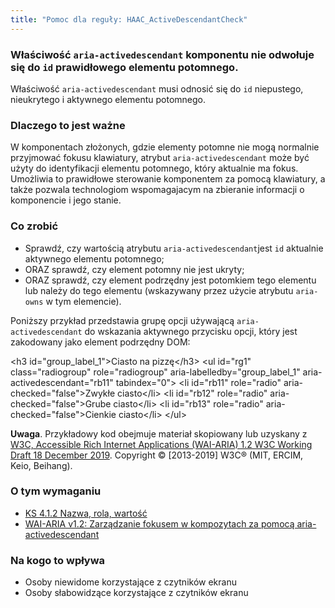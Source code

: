```yaml
---
title: "Pomoc dla reguły: HAAC_ActiveDescendantCheck"
---
```


<div className="toolHelp">
<Row>
<Column colLg={16} colMd={8} colSm={4} className="toolHead">

### Właściwość `aria-activedescendant` komponentu nie odwołuje się do `id` prawidłowego elementu potomnego.

<div id="locLevel"></div>

Właściwość `aria-activedescendant` musi odnosić się do `id` niepustego, nieukrytego i aktywnego elementu potomnego.

</Column>
</Row>
<Row>
<Column colLg={11} colMd={5} colSm={4} className="toolMain">

### Dlaczego to jest ważne
W komponentach złożonych, gdzie elementy potomne nie mogą normalnie przyjmować fokusu klawiatury, atrybut `aria-activedescendant` może być użyty do identyfikacji elementu potomnego, który aktualnie ma fokus. Umożliwia to prawidłowe sterowanie komponentem za pomocą klawiatury, a także pozwala technologiom wspomagajacym na zbieranie informacji o komponencie i jego stanie.

<div id="locSnippet"></div>

### Co zrobić

* Sprawdź, czy wartością atrybutu `aria-activedescendant`jest `id` aktualnie aktywnego elementu potomnego;
* ORAZ sprawdź, czy element potomny nie jest ukryty;
* ORAZ sprawdź, czy element podrzędny jest potomkiem tego elementu lub należy do tego elementu (wskazywany przez użycie atrybutu `aria-owns` w tym elemencie).

Poniższy przykład przedstawia grupę opcji używającą `aria-activedescendant` do wskazania aktywnego przycisku opcji, który jest zakodowany jako element podrzędny DOM:

<CodeSnippet type="multi" light={true}> 
   &lt;h3 id="group_label_1"&gt;Ciasto na pizzę&lt;/h3&gt;
   &lt;ul id="rg1" class="radiogroup" role="radiogroup" aria-labelledby="group_label_1" aria-activedescendant="rb11" tabindex="0"&gt;
     &lt;li id="rb11" role="radio" aria-checked="false"&gt;Zwykłe ciasto&lt;/li&gt;
     &lt;li id="rb12" role="radio" aria-checked="false"&gt;Grube ciasto&lt;/li&gt;
     &lt;li id="rb13" role="radio" aria-checked="false"&gt;Cienkie ciasto&lt;/li&gt;
   &lt;/ul&gt; 
   </CodeSnippet> 
   
**Uwaga**. Przykładowy kod obejmuje materiał skopiowany lub uzyskany z [W3C, Accessible Rich Internet Applications (WAI-ARIA) 1.2 W3C Working Draft 18 December 2019](https://www.w3.org/TR/wai-aria-1.2/#combobox). Copyright © [2013-2019] W3C® (MIT, ERCIM, Keio, Beihang).

</Column>
<Column colLg={5} colMd={3} colSm={4} className="toolLeft">

### O tym wymaganiu

* [KS 4.1.2 Nazwa, rola, wartość](https://www.ibm.com/able/requirements/requirements/#4_1_2)
* [WAI-ARIA v1.2: Zarządzanie fokusem w kompozytach za pomocą aria-activedescendant](https://www.w3.org/TR/wai-aria-practices-1.2/#kbd_focus_activedescendant)

### Na kogo to wpływa

* Osoby niewidome korzystające z czytników ekranu
* Osoby słabowidzące korzystające z czytników ekranu

</Column>
</Row>
</div>


